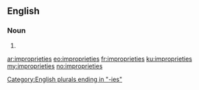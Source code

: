 ==English==

===Noun===
{{head|en|plural}}

# {{plural of|impropriety|lang=en|nocat=1}}

[[Category:English plurals ending in "-ies"]]

[[ar:improprieties]]
[[eo:improprieties]]
[[fr:improprieties]]
[[ku:improprieties]]
[[my:improprieties]]
[[no:improprieties]]